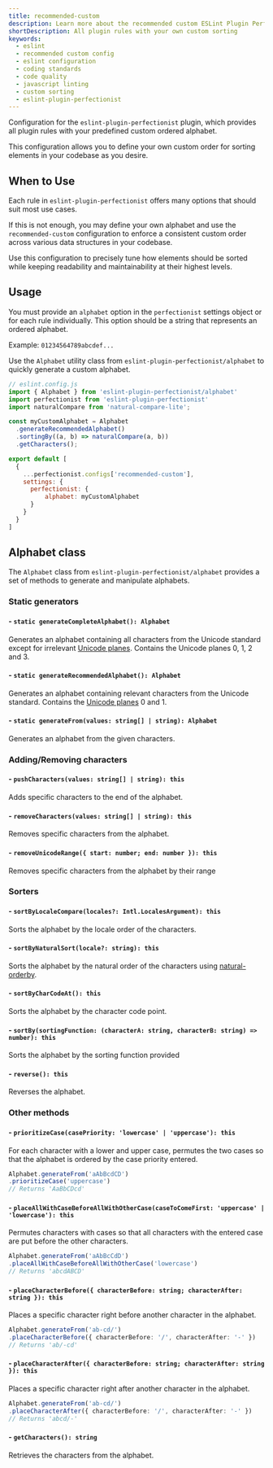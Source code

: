 ```yaml
---
title: recommended-custom
description: Learn more about the recommended custom ESLint Plugin Perfectionist configuration for sorting and organizing your code. Take customization to new levels while maintaining a consistent coding style with this setup
shortDescription: All plugin rules with your own custom sorting
keywords:
  - eslint
  - recommended custom config
  - eslint configuration
  - coding standards
  - code quality
  - javascript linting
  - custom sorting
  - eslint-plugin-perfectionist
---
```


Configuration for the `eslint-plugin-perfectionist` plugin, which provides all plugin rules with your predefined custom ordered alphabet.

This configuration allows you to define your own custom order for sorting elements in your codebase as you desire.

## When to Use

Each rule in `eslint-plugin-perfectionist` offers many options that should suit most use cases.

If this is not enough, you may define your own alphabet and use the `recommended-custom` configuration to enforce a consistent custom order across various data structures in your codebase.

Use this configuration to precisely tune how elements should be sorted while keeping readability and maintainability at their highest levels.

## Usage

You must provide an `alphabet` option in the `perfectionist` settings object or for each rule individually.
This option should be a string that represents an ordered alphabet.

Example: `01234564789abcdef...`

Use the `Alphabet` utility class from `eslint-plugin-perfectionist/alphabet` to quickly generate a custom alphabet.

```js
// eslint.config.js
import { Alphabet } from 'eslint-plugin-perfectionist/alphabet'
import perfectionist from 'eslint-plugin-perfectionist'
import naturalCompare from 'natural-compare-lite';

const myCustomAlphabet = Alphabet
  .generateRecommendedAlphabet()
  .sortingBy((a, b) => naturalCompare(a, b))
  .getCharacters();

export default [
  {
    ...perfectionist.configs['recommended-custom'],
    settings: {
      perfectionist: {
          alphabet: myCustomAlphabet
      }
    }
  }
]
```

## Alphabet class

The `Alphabet` class from `eslint-plugin-perfectionist/alphabet` provides a set of methods to generate and manipulate alphabets.

### Static generators

#### - `static generateCompleteAlphabet(): Alphabet`

Generates an alphabet containing all characters from the Unicode standard except for irrelevant [Unicode planes](https://en.wikipedia.org/wiki/Plane_(Unicode)).
Contains the Unicode planes 0, 1, 2 and 3.

#### - `static generateRecommendedAlphabet(): Alphabet`

Generates an alphabet containing relevant characters from the Unicode standard. Contains the [Unicode planes](https://en.wikipedia.org/wiki/Plane_(Unicode)) 0 and 1.

#### - `static generateFrom(values: string[] | string): Alphabet`

Generates an alphabet from the given characters.

### Adding/Removing characters

#### - `pushCharacters(values: string[] | string): this`

Adds specific characters to the end of the alphabet.

#### - `removeCharacters(values: string[] | string): this`

Removes specific characters from the alphabet.

#### - `removeUnicodeRange({ start: number; end: number }): this`

Removes specific characters from the alphabet by their range

### Sorters

#### - `sortByLocaleCompare(locales?: Intl.LocalesArgument): this`

Sorts the alphabet by the locale order of the characters.

#### - `sortByNaturalSort(locale?: string): this`

Sorts the alphabet by the natural order of the characters using [natural-orderby](https://github.com/yobacca/natural-orderby).

#### - `sortByCharCodeAt(): this`

Sorts the alphabet by the character code point.

#### - `sortBy(sortingFunction: (characterA: string, characterB: string) => number): this`

Sorts the alphabet by the sorting function provided

#### - `reverse(): this`

Reverses the alphabet.

### Other methods

#### - `prioritizeCase(casePriority: 'lowercase' | 'uppercase'): this`

For each character with a lower and upper case, permutes the two cases so that the alphabet is ordered by the case priority entered.

```ts
Alphabet.generateFrom('aAbBcdCD')
.prioritizeCase('uppercase')
// Returns 'AaBbCDcd'
````

#### - `placeAllWithCaseBeforeAllWithOtherCase(caseToComeFirst: 'uppercase' | 'lowercase'): this`

Permutes characters with cases so that all characters with the entered case are put before the other characters.

```ts
Alphabet.generateFrom('aAbBcCdD')
.placeAllWithCaseBeforeAllWithOtherCase('lowercase')
// Returns 'abcdABCD'
````

#### - `placeCharacterBefore({ characterBefore: string; characterAfter: string }): this`

Places a specific character right before another character in the alphabet.

```ts
Alphabet.generateFrom('ab-cd/')
.placeCharacterBefore({ characterBefore: '/', characterAfter: '-' })
// Returns 'ab/-cd'
```

#### - `placeCharacterAfter({ characterBefore: string; characterAfter: string }): this`

Places a specific character right after another character in the alphabet.

```ts
Alphabet.generateFrom('ab-cd/')
.placeCharacterAfter({ characterBefore: '/', characterAfter: '-' })
// Returns 'abcd/-'
```

#### - `getCharacters(): string`

Retrieves the characters from the alphabet.
